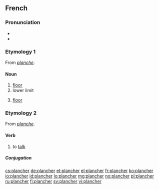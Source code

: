 ==French==

===Pronunciation===
* {{IPA|/plɑ̃ʃe/|lang=fr}}
* {{audio|Fr-plancher.ogg|audio (le plancher)}}

===Etymology 1===
From ''[[planche]]''.

====Noun====
{{fr-noun|m}} 

# [[floor]]
# lower limit
# {{anatomy|lang=fr}} [[floor]]

===Etymology 2===
From ''[[planche]]''.

====Verb====
{{fr-verb}}

# {{intransitive}} to [[talk]]

=====Conjugation=====
{{fr-conj-er|planch|avoir}}

[[cs:plancher]]
[[de:plancher]]
[[et:plancher]]
[[el:plancher]]
[[fr:plancher]]
[[ko:plancher]]
[[io:plancher]]
[[id:plancher]]
[[lo:plancher]]
[[mg:plancher]]
[[no:plancher]]
[[pl:plancher]]
[[ru:plancher]]
[[fi:plancher]]
[[sv:plancher]]
[[vi:plancher]]